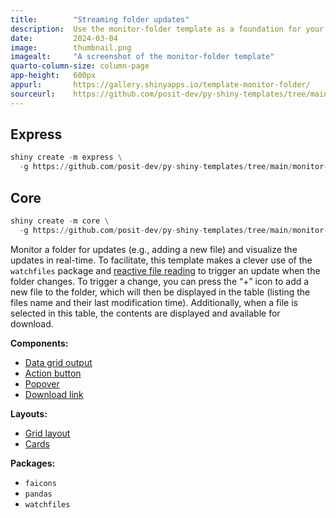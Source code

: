 ```yaml
---
title:        "Streaming folder updates"
description:  Use the monitor-folder template as a foundation for your next Shiny app.
date:         2024-03-04
image:        thumbnail.png
imagealt:     "A screenshot of the monitor-folder template"
quarto-column-size: column-page
app-height:   600px
appurl:       https://gallery.shinyapps.io/template-monitor-folder/
sourceurl:    https://github.com/posit-dev/py-shiny-templates/tree/main/monitor-folder
---
```


::: {.panel-tabset .shiny-mode-tabset  group="shiny-app-mode"}
## Express
``` python
shiny create -m express \
  -g https://github.com/posit-dev/py-shiny-templates/tree/main/monitor-folder
```
## Core
``` python
shiny create -m core \
  -g https://github.com/posit-dev/py-shiny-templates/tree/main/monitor-folder
```
:::


Monitor a folder for updates (e.g., adding a new file) and visualize the updates in real-time.
To facilitate, this template makes a clever use of the `watchfiles` package and [reactive file reading](/docs/reactive-patterns.html#file) to trigger an update when the folder changes.
To trigger a change, you can press the "+" icon to add a new file to the folder, which will then be displayed in the table (listing the files name and their last modification time).
Additionally, when a file is selected in this table, the contents are displayed and available for download.


:::: {.grid .tags}
::: {.g-col-6 .g-col-sm-4}

**Components:**

* [Data grid output](/components/outputs/data-grid)
* [Action button](/components/inputs/action-button)
* [Popover](https://shiny.posit.co/py/api/core/ui.popover.html)
* [Download link](https://shiny.posit.co/py/api/core/ui.download_link.html)

:::
::: {.g-col-6 .g-col-sm-4}

**Layouts:**

* [Grid layout](/layouts/arrange)
* [Cards](/layouts/panels-cards/#content-divided-by-cards)

:::
::: {.g-col-6 .g-col-sm-4}

**Packages:**

* `faicons`
* `pandas`
* `watchfiles`

:::
::::
